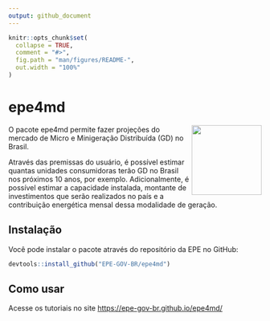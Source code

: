 ```yaml
---
output: github_document
---
```


<!-- README.md is generated from README.Rmd. Please edit that file -->

```r
knitr::opts_chunk$set(
  collapse = TRUE,
  comment = "#>",
  fig.path = "man/figures/README-",
  out.width = "100%"
)
```

# epe4md

<!-- badges: start -->

<!-- badges: end -->

<img src="man/figures/logo.png" align="right" height="139" />

O pacote epe4md permite fazer projeções do mercado de Micro e Minigeração Distribuída (GD) no Brasil.

Através das premissas do usuário, é possível estimar quantas unidades consumidoras terão GD no Brasil nos próximos 10 anos, por exemplo. Adicionalmente, é possível estimar a capacidade instalada, montante de investimentos que serão realizados no país e a contribuição energética mensal dessa modalidade de geração.

## Instalação

Você pode instalar o pacote através do repositório da EPE no GitHub:

``` r
devtools::install_github("EPE-GOV-BR/epe4md")
```

## Como usar

Acesse os tutoriais no site <https://epe-gov-br.github.io/epe4md/>
